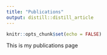 ```yaml
---
title: "Publications"
output: distill::distill_article
---
```


```r
knitr::opts_chunk$set(echo = FALSE)
```

This is my publications page

